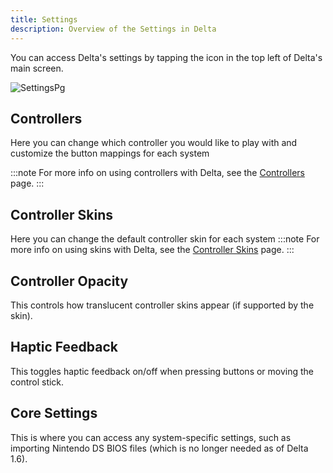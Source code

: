 ```yaml
---
title: Settings
description: Overview of the Settings in Delta
---
```



You can access Delta's settings by tapping the icon in the top left of Delta's main screen.

![SettingsPg](../../../assets/settings.png)

## Controllers

Here you can change which controller you would like to play with and customize the button mappings for each system

:::note
For more info on using controllers with Delta, see the [Controllers](/emu-docs/using-delta/controllers) page.
:::

## Controller Skins

Here you can change the default controller skin for each system
:::note
For more info on using skins with Delta, see the [Controller Skins](/emu-docs/using-delta/controller-skins) page.
:::

## Controller Opacity

This controls how translucent controller skins appear (if supported by the skin).

## Haptic Feedback

This toggles haptic feedback on/off when pressing buttons or moving the control stick.

## Core Settings

This is where you can access any system-specific settings, such as importing Nintendo DS BIOS files (which is no longer needed as of Delta 1.6).
